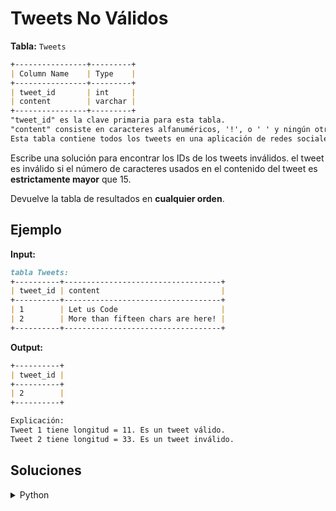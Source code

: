 # Tweets No Válidos

**Tabla:** `Tweets`
```markdown
+----------------+---------+
| Column Name    | Type    |
+----------------+---------+
| tweet_id       | int     |
| content        | varchar |
+----------------+---------+
"tweet_id" es la clave primaria para esta tabla.
"content" consiste en caracteres alfanuméricos, '!', o ' ' y ningún otro carácter especial.
Esta tabla contiene todos los tweets en una aplicación de redes sociales.
```

Escribe una solución para encontrar los IDs de los tweets inválidos. el tweet es inválido si el número de caracteres usados en el contenido del tweet es **estrictamente mayor** que 15.

Devuelve la tabla de resultados en **cualquier orden**.

## Ejemplo

**Input:**
```markdown 
tabla Tweets:
+----------+-----------------------------------+
| tweet_id | content                           |
+----------+-----------------------------------+
| 1        | Let us Code                       |
| 2        | More than fifteen chars are here! |
+----------+-----------------------------------+
```

**Output:** 
```markdown
+----------+
| tweet_id |
+----------+
| 2        |
+----------+

Explicación:
Tweet 1 tiene longitud = 11. Es un tweet válido.
Tweet 2 tiene longitud = 33. Es un tweet inválido. 
```

## Soluciones

<details>
    <summary>Python</summary>
```python
import pandas as pd

def invalid_tweets(tweets: pd.DataFrame) -> pd.DataFrame:
    return tweets.loc[ tweets['content'].str.len() > 15 ] [['tweet_id']]
``` 

- Uso de sobrecarga de operador `[]`

    - `df[condición]` → Filtra filas (indexación booleana)
    - `df[['columna1', 'columna2']]` → Selecciona columnas
    - `df[condición][columnas]` → Combina ambas operaciones   

</details>

